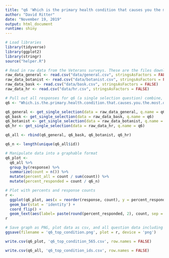 ```yaml
---
title: "q6 'Which is the primary health condition that causes you the most distress? (Please select one)' (Veterans)"
author: "David Ritter"
date: "November 19, 2019"
output: html_document
runtime: shiny
---
```


```r
# Load libraries
library(tidyverse)
library(ggplot2)
library(stringr)
source("helper.R")
```

```r
# Read in raw data from the Veterans surveys. These are the files downloaded from survey monkey saved as a .csv
raw_data_general <- read.csv("data/general.csv", stringsAsFactors = FALSE)
raw_data_botanist <- read.csv("data/botanist.csv", stringsAsFactors = FALSE)
raw_data_bask <- read.csv("data/bask.csv", stringsAsFactors = FALSE)
raw_data_hr <- read.csv("data/hr.csv", stringsAsFactors = FALSE)
```

```r
# Pull out all responses for q6 (a single selection question) combine, then determine 'question n'
q6 <- "Which.is.the.primary.health.condition.that.causes.you.the.most.distress...Please.select.one."

q6_general <- get_single_selection(data = raw_data_general, q.name = q6)
q6_bask <- get_single_selection(data = raw_data_bask, q.name = q6)
q6_botanist <- get_single_selection(data = raw_data_botanist, q.name = q6)
q6_hr <- get_single_selection(data = raw_data_hr, q.name = q6)

q6_all <- rbind(q6_general, q6_bask, q6_botanist, q6_hr)

q6_n <- length(unique(q6_all$id))
```

```r
# Manipulate data into a graphable format
q6_plot <- 
  q6_all %>%
  group_by(response) %>%
  summarize(count = n()) %>%
  mutate(percent_all = count / sum(count)) %>%
  mutate(percent_responded = count / q6_n)
```

```r
# Plot with percents and response counts
r <- 
  ggplot(q6_plot, aes(x = reorder(response, count), y = percent_responded)) +
  geom_bar(stat = 'identity') +
  coord_flip() +
  geom_text(aes(label= paste(round(percent_responded, 2), count, sep = "***")))
r
```

```r
# Save graph as PNG, plot data as csv, and all question data including response IDs as csv (save question n and N at end of plot file as "_x.x")
ggsave(filename = 'q6_top_condition.png', plot = r, device = 'png')

write.csv(q6_plot, 'q6_top_condition_565.csv', row.names = FALSE)

write.csv(q6_all, 'q6_top_condition_ids.csv', row.names = FALSE)
```
